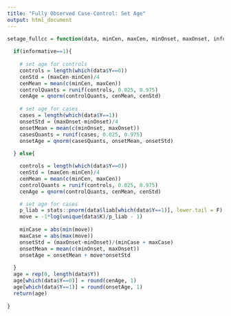 ```yaml
---
title: "Fully Observed Case-Control: Set Age"
output: html_document
---
```


```r
setage_fullcc = function(data, minCen, maxCen, minOnset, maxOnset, informative){
  
  if(informative==1){
    
    # set age for controls
    controls = length(which(data$Y==0))
    cenStd = (maxCen-minCen)/4
    cenMean = mean(c(minCen, maxCen))
    controlQuants = runif(controls, 0.025, 0.975)
    cenAge = qnorm(controlQuants, cenMean, cenStd)
  
    # set age for cases
    cases = length(which(data$Y==1))
    onsetStd = (maxOnset-minOnset)/4
    onsetMean = mean(c(minOnset, maxOnset))
    casesQuants = runif(cases, 0.025, 0.975)
    onsetAge = qnorm(casesQuants, onsetMean, onsetStd)
  
  } else{

    controls = length(which(data$Y==0))
    cenStd = (maxCen-minCen)/4
    cenMean = mean(c(minCen, maxCen))
    controlQuants = runif(controls, 0.025, 0.975)
    cenAge = qnorm(controlQuants, cenMean, cenStd)

    # set age for cases
    p_liab = stats::pnorm(data$liab[which(data$Y==1)], lower.tail = F)
    move = -1*log(unique(data$K)/p_liab - 1)
    
    minCase = abs(min(move))
    maxCase = abs(max(move))
    onsetStd = (maxOnset-minOnset)/(minCase + maxCase)
    onsetMean = mean(c(minOnset, maxOnset))
    onsetAge = onsetMean + move*onsetStd   
    
  }
  age = rep(0, length(data$Y))
  age[which(data$Y==0)] = round(cenAge, 1)
  age[which(data$Y==1)] = round(onsetAge, 1)
  return(age)
  
}
```